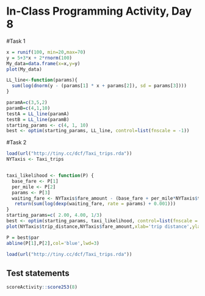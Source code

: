 # In-Class Programming Activity, Day 8

#Task 1
```r
x = runif(100, min=20,max=70)
y = 5+3*x + 2*rnorm(100)
My_data=data.frame(x=x,y=y)
plot(My_data)

LL_line<-function(params){
  sum(log(dnorm(y - (params[1] * x + params[2]), sd = params[3])))
}

paramA=c(3,5,2)
paramB=c(4,1,10)
testA = LL_line(paramA)
testB = LL_line(paramB)
starting_params <- c(4, 1, 10)
best <- optim(starting_params, LL_line, control=list(fnscale = -1))
```

#Task 2
```r
load(url("http://tiny.cc/dcf/Taxi_trips.rda"))
NYTaxis <- Taxi_trips


taxi_likelihood <- function(P) {
  base_fare <- P[1]
  per_mile <- P[2]
  params <- P[3]
  waiting_fare <- NYTaxis$fare_amount - (base_fare + per_mile*NYTaxis$trip_distance)
   return(sum(log(dexp(waiting_fare, rate = params) + 0.001)))
}
starting_params=c( 2.00, 4.00, 1/3)
best <- optim(starting_params, taxi_likelihood, control=list(fnscale = -1))
plot(NYTaxis$trip_distance,NYTaxis$fare_amount,xlab='trip distance',ylab='')

P = best$par
abline(P[1],P[2],col='blue',lwd=3)
```

```r
load(url("http://tiny.cc/dcf/Taxi_trips.rda"))
```
## Test statements

```r
scoreActivity::score253(8)
```